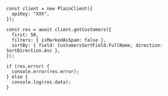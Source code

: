 ```tsx
const client = new PlainClient({
  apiKey: "XXX",
});

const res = await client.getCustomers({
  first: 50,
  filters: { isMarkedAsSpam: false },
  sortBy: { field: CustomersSortField.FullName, direction: SortDirection.Asc },
});

if (res.error) {
  console.error(res.error);
} else {
  console.log(res.data);
}
```
